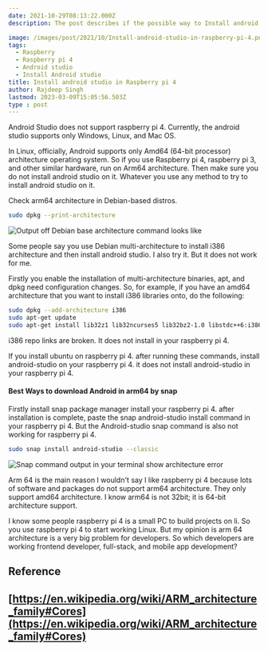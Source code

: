 ```yaml
---
date: 2021-10-29T08:13:22.000Z
description: The post describes if the possible way to Install android studio in raspberry pi 4.

image: /images/post/2021/10/Install-android-studio-in-raspberry-pi-4.png
tags:
  - Raspberry
  - Raspberry pi 4
  - Android studio
  - Install Android studio
title: Install android studio in Raspberry pi 4
author: Rajdeep Singh
lastmod: 2023-03-09T15:05:56.503Z
type : post
---
```


Android Studio does not support raspberry pi 4. Currently, the android studio
supports only Windows, Linux, and Mac OS.

In Linux, officially, Android supports only Amd64 (64-bit processor)
architecture operating system. So if you use Raspberry pi 4, raspberry pi 3,
and other similar hardware, run on Arm64 architecture. Then make sure you do not
install android studio on it. Whatever you use any method to try to install
android studio on it.

Check arm64 architecture in Debian-based distros.

```bash
sudo dpkg --print-architecture
```

![Output off Debian base architecture command looks like](/images/post/2021/10/carbon.png "Output off Debian base architecture command looks like")

Some people say you use Debian multi-architecture to install i386 architecture
and then install android studio. I also try it. But it does not work for me.

Firstly you enable the installation of multi-architecture binaries, apt, and
dpkg need configuration changes. So, for example, if you have an amd64
architecture that you want to install i386 libraries onto, do the following:

```bash
sudo dpkg --add-architecture i386
sudo apt-get update
sudo apt-get install lib32z1 lib32ncurses5 lib32bz2-1.0 libstdc++6:i386 libfontconfig1:i386 libxext6:i386 libxrender1:i386 libgstreamer-plugins-base0.10-0:i386
```

i386 repo links are broken. It does not install in your raspberry pi 4.

If you install ubuntu on raspberry pi 4. after running these commands, install
android-studio on your raspberry pi 4. it does not install android-studio in
your raspberry pi 4.

#### Best Ways to download Android in arm64 by snap

Firstly install snap package manager install your raspberry pi 4. after
installation is complete, paste the snap android-studio install command in your
raspberry pi 4. But the Android-studio snap command is also not working for
raspberry pi 4.

```bash
sudo snap install android-studio --classic
```

![Snap command output in your terminal show architecture error](/images/post/2021/10/install-android-studio-on-raspberry-pi-4.png "Snap command output in your terminal show architecture error")

Arm 64 is the main reason I wouldn't say I like raspberry pi 4 because lots of
software and packages do not support arm64 architecture. They only support amd64
architecture. I know arm64 is not 32bit; it is 64-bit architecture support.

I know some people raspberry pi 4 is a small PC to build projects on li. So you
use raspberry pi 4 to start working Linux. But my opinion is arm 64 architecture
is a very big problem for developers. So which developers are working frontend
developer, full-stack, and mobile app development?

## Reference

## [https://en.wikipedia.org/wiki/ARM_architecture_family#Cores](https://en.wikipedia.org/wiki/ARM_architecture_family#Cores)
